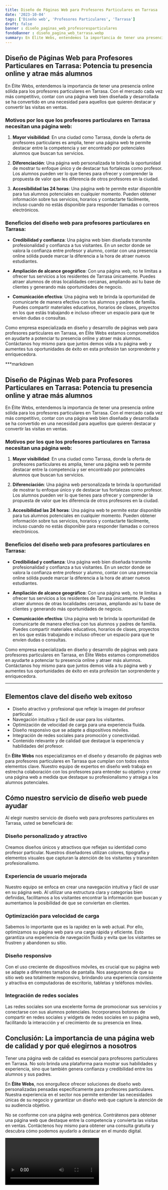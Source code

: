 ```yaml
---
title: Diseño de Páginas Web para Profesores Particulares en Tarrasa
date: '2023-10-04'
tags: ['Diseño web', 'Profesores Particulares', 'Tarrasa']
draft: false
banner : diseño_paginas_web_profesoresparticulares
fondoBanner : diseño_pagina_web_tarrasa.webp
summary: En Élite Webs, entendemos la importancia de tener una presencia online sólida para los profesores particulares en Tarrasa. Con el mercado cada vez más competitivo, contar con una página web bien diseñada y desarrollada se ha convertido en una necesidad para aquellos que quieren destacar y convertir las visitas en ventas.
---
```


## Diseño de Páginas Web para Profesores Particulares en Tarrasa: Potencia tu presencia online y atrae más alumnos

En Élite Webs, entendemos la importancia de tener una presencia online sólida para los profesores particulares en Tarrasa. Con el mercado cada vez más competitivo, contar con una página web bien diseñada y desarrollada se ha convertido en una necesidad para aquellos que quieren destacar y convertir las visitas en ventas.

### Motivos por los que los profesores particulares en Tarrasa necesitan una página web:

1. **Mayor visibilidad**: En una ciudad como Tarrasa, donde la oferta de profesores particulares es amplia, tener una página web te permite destacar entre la competencia y ser encontrado por potenciales alumnos que buscan tus servicios.

2. **Diferenciación**: Una página web personalizada te brinda la oportunidad de mostrar tu enfoque único y de destacar tus fortalezas como profesor. Los alumnos pueden ver lo que tienes para ofrecer y comprender la propuesta de valor que les diferencia de otros profesores en la ciudad.

3. **Accesibilidad las 24 horas**: Una página web te permite estar disponible para tus alumnos potenciales en cualquier momento. Pueden obtener información sobre tus servicios, horarios y contactarte fácilmente, incluso cuando no estás disponible para responder llamadas o correos electrónicos.

### Beneficios del diseño web para profesores particulares en Tarrasa:

- **Credibilidad y confianza**: Una página web bien diseñada transmite profesionalidad y confianza a tus visitantes. En un sector donde se valora la confianza entre profesor y alumno, contar con una presencia online sólida puede marcar la diferencia a la hora de atraer nuevos estudiantes.

- **Ampliación de alcance geográfico**: Con una página web, no te limitas a ofrecer tus servicios a los residentes de Tarrasa únicamente. Puedes atraer alumnos de otras localidades cercanas, ampliando así tu base de clientes y generando más oportunidades de negocio.

- **Comunicación efectiva**: Una página web te brinda la oportunidad de comunicarte de manera efectiva con tus alumnos y padres de familia. Puedes compartir materiales educativos, horarios de clases, proyectos en los que estás trabajando e incluso ofrecer un espacio para que te envíen dudas o consultas.

Como empresa especializada en diseño y desarrollo de páginas web para profesores particulares en Tarrasa, en Élite Webs estamos comprometidos en ayudarte a potenciar tu presencia online y atraer más alumnos. Contáctanos hoy mismo para que juntos demos vida a tu página web y aumentes tus oportunidades de éxito en esta profesión tan sorprendente y enriquecedora.

***markdown

## Diseño de Páginas Web para Profesores Particulares en Tarrasa: Potencia tu presencia online y atrae más alumnos

En Élite Webs, entendemos la importancia de tener una presencia online sólida para los profesores particulares en Tarrasa. Con el mercado cada vez más competitivo, contar con una página web bien diseñada y desarrollada se ha convertido en una necesidad para aquellos que quieren destacar y convertir las visitas en ventas.

### Motivos por los que los profesores particulares en Tarrasa necesitan una página web:

1. **Mayor visibilidad**: En una ciudad como Tarrasa, donde la oferta de profesores particulares es amplia, tener una página web te permite destacar entre la competencia y ser encontrado por potenciales alumnos que buscan tus servicios.

2. **Diferenciación**: Una página web personalizada te brinda la oportunidad de mostrar tu enfoque único y de destacar tus fortalezas como profesor. Los alumnos pueden ver lo que tienes para ofrecer y comprender la propuesta de valor que les diferencia de otros profesores en la ciudad.

3. **Accesibilidad las 24 horas**: Una página web te permite estar disponible para tus alumnos potenciales en cualquier momento. Pueden obtener información sobre tus servicios, horarios y contactarte fácilmente, incluso cuando no estás disponible para responder llamadas o correos electrónicos.

### Beneficios del diseño web para profesores particulares en Tarrasa:

- **Credibilidad y confianza**: Una página web bien diseñada transmite profesionalidad y confianza a tus visitantes. En un sector donde se valora la confianza entre profesor y alumno, contar con una presencia online sólida puede marcar la diferencia a la hora de atraer nuevos estudiantes.

- **Ampliación de alcance geográfico**: Con una página web, no te limitas a ofrecer tus servicios a los residentes de Tarrasa únicamente. Puedes atraer alumnos de otras localidades cercanas, ampliando así tu base de clientes y generando más oportunidades de negocio.

- **Comunicación efectiva**: Una página web te brinda la oportunidad de comunicarte de manera efectiva con tus alumnos y padres de familia. Puedes compartir materiales educativos, horarios de clases, proyectos en los que estás trabajando e incluso ofrecer un espacio para que te envíen dudas o consultas.

Como empresa especializada en diseño y desarrollo de páginas web para profesores particulares en Tarrasa, en Élite Webs estamos comprometidos en ayudarte a potenciar tu presencia online y atraer más alumnos. Contáctanos hoy mismo para que juntos demos vida a tu página web y aumentes tus oportunidades de éxito en esta profesión tan sorprendente y enriquecedora.
***

<GifSeo />

<Cta />

## Elementos clave del diseño web exitoso
- Diseño atractivo y profesional que refleje la imagen del profesor particular.
- Navegación intuitiva y fácil de usar para los visitantes.
- Optimización de velocidad de carga para una experiencia fluida.
- Diseño responsivo que se adapte a dispositivos móviles.
- Integración de redes sociales para promoción y conectividad.
- Contenido relevante y de calidad que destaque la experiencia y habilidades del profesor.

En **Élite Webs** nos especializamos en el diseño y desarrollo de páginas web para profesores particulares en Tarrasa que cumplan con todos estos elementos clave. Nuestro equipo de expertos en diseño web trabaja en estrecha colaboración con los profesores para entender su objetivo y crear una página web a medida que destaque su profesionalismo y atraiga a los alumnos potenciales.

## Cómo nuestro servicio de diseño web puede ayudar
Al elegir nuestro servicio de diseño web para profesores particulares en Tarrasa, usted se beneficiará de:

### Diseño personalizado y atractivo
Creamos diseños únicos y atractivos que reflejan su identidad como profesor particular. Nuestros diseñadores utilizan colores, tipografía y elementos visuales que capturan la atención de los visitantes y transmiten profesionalismo.

### Experiencia de usuario mejorada
Nuestro equipo se enfoca en crear una navegación intuitiva y fácil de usar en su página web. Al utilizar una estructura clara y categorías bien definidas, facilitamos a los visitantes encontrar la información que buscan y aumentamos la posibilidad de que se conviertan en clientes.

### Optimización para velocidad de carga
Sabemos lo importante que es la rapidez en la web actual. Por ello, optimizamos su página web para una carga rápida y eficiente. Esto garantiza una experiencia de navegación fluida y evita que los visitantes se frustren y abandonen su sitio.

### Diseño responsivo
Con el uso creciente de dispositivos móviles, es crucial que su página web se adapte a diferentes tamaños de pantalla. Nos aseguramos de que su sitio web sea totalmente responsivo, brindando una experiencia consistente y atractiva en computadoras de escritorio, tabletas y teléfonos móviles.

### Integración de redes sociales
Las redes sociales son una excelente forma de promocionar sus servicios y conectarse con sus alumnos potenciales. Incorporamos botones de compartir en redes sociales y widgets de redes sociales en su página web, facilitando la interacción y el crecimiento de su presencia en línea.

## Conclusión: La importancia de una página web de calidad y por qué elegirnos a nosotros
Tener una página web de calidad es esencial para profesores particulares en Tarrasa. No solo brinda una plataforma para mostrar sus habilidades y experiencia, sino que también genera confianza y credibilidad entre los alumnos y sus padres.

En **Élite Webs**, nos enorgullece ofrecer soluciones de diseño web personalizadas pensadas específicamente para profesores particulares. Nuestra experiencia en el sector nos permite entender las necesidades únicas de su negocio y garantizar un diseño web que capture la atención de su audiencia objetivo.

No se conforme con una página web genérica. Contrátenos para obtener una página web que destaque entre la competencia y convierta las visitas en ventas. Contáctenos hoy mismo para obtener una consulta gratuita y descubra cómo podemos ayudarlo a destacar en el mundo digital.

<Video />

<CtaBot job='Profesores Particulares' city='Tarrasa'/>

<Gmaps query='Tarrasa+españa+maps' />